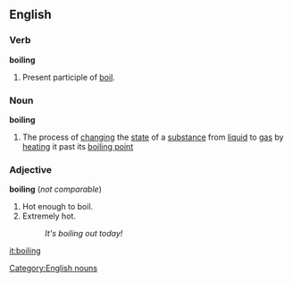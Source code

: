 ==English==

===Verb===
'''boiling'''

# Present participle of [[boil]].

===Noun===
'''boiling'''
#The process of [[changing]] the [[state]] of a [[substance]] from [[liquid]] to [[gas]] by [[heating]] it past its [[boiling point]]
[[Category:English nouns]]

===Adjective===
'''boiling''' (''not comparable'')

# Hot enough to boil.
# Extremely hot.
#: ''It's boiling out today!''

[[it:boiling]]